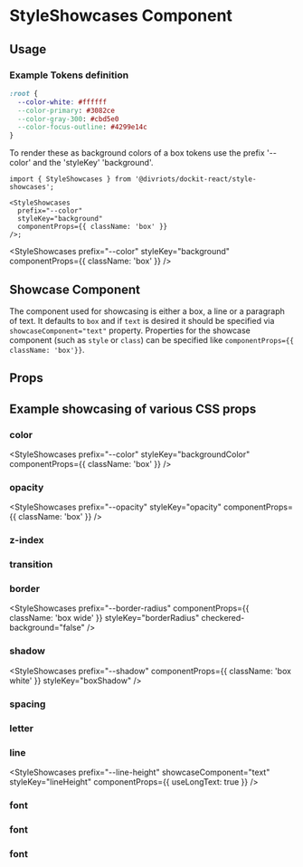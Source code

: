 
# StyleShowcases Component

<Description of={StyleShowcases} />

## Usage

### Example Tokens definition

```css
:root {
  --color-white: #ffffff
  --color-primary: #3082ce
  --color-gray-300: #cbd5e0
  --color-focus-outline: #4299e14c
}
```

To render these as background colors of a box tokens use the prefix '--color' and the 'styleKey' 'background'.

```tsx
import { StyleShowcases } from '@divriots/dockit-react/style-showcases';

<StyleShowcases
  prefix="--color"
  styleKey="background"
  componentProps={{ className: 'box' }}
/>;
```

<StyleShowcases
  prefix="--color"
  styleKey="background"
  componentProps={{ className: 'box' }}
/>

## Showcase Component

The component used for showcasing is either a box, a line or a paragraph of text. It defaults to `box` and if `text` is desired it should be specified via `showcaseComponent="text"` property.
Properties for the showcase component (such as `style` or `class`) can be specified like `componentProps={{ className: 'box'}}`.

## Props

<Props of={StyleShowcases} />

## Example showcasing of various CSS props

### color

<StyleShowcases
  prefix="--color"
  styleKey="backgroundColor"
  componentProps={{ className: 'box' }}
/>

### opacity

<StyleShowcases
  prefix="--opacity"
  styleKey="opacity"
  componentProps={{ className: 'box' }}
/>

### z-index

<StyleShowcases prefix="--z-index" />

### transition

<StyleShowcases prefix="--transition" />

### border

<StyleShowcases
  prefix="--border-radius"
  componentProps={{ className: 'box wide' }}
  styleKey="borderRadius"
  checkered-background="false"
/>

### shadow

<StyleShowcases
  prefix="--shadow"
  componentProps={{ className: 'box white' }}
  styleKey="boxShadow"
/>

### spacing

<StyleShowcases prefix="--spacing" />

### letter

<StyleShowcases
  prefix="--letter-spacing"
  showcaseComponent="text"
  styleKey="letterSpacing"
/>

### line

<StyleShowcases
  prefix="--line-height"
  showcaseComponent="text"
  styleKey="lineHeight"
  componentProps={{ useLongText: true }}
/>

### font

<StyleShowcases
  prefix="--font-weight"
  showcaseComponent="text"
  styleKey="fontWeight"
/>

### font

<StyleShowcases
  prefix="--font-size"
  showcaseComponent="text"
  styleKey="fontSize"
/>

### font

<StyleShowcases
  prefix="--font-family"
  showcaseComponent="text"
  styleKey="fontFamily"
/>
